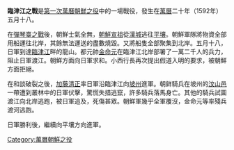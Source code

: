 {{refimprove|time=2013-08-23T11:19:25+00:00}}
{{unreferenced|time=2013-08-23T11:19:25+00:00}}
{{Infobox military conflict
|conflict=臨津江之戰
|image=
|caption=
|partof=[[萬曆朝鮮之役|萬曆朝鮮之役]]
|date=萬曆二十年（1592年）五月十七—五月十八
|place= [[坡州|坡州]][[汶山邑|汶山邑]]
|result=日軍勝利
|combatant1= [[日本|日本]]
|combatant2= [[朝鮮王朝|朝鮮]]
|commander1=[[加藤清正|加藤清正]]
|commander2=[[金命元|金命元]]
|strength1=20,000人 
|strength2=13,000人
|casualties1=不詳
|casualties2=不詳
|campaign=
|}}
{{Campaignbox 萬曆朝鮮之役}}
'''臨津江之戰'''是[[萬曆朝鮮之役|第一次萬曆朝鮮之役]]中的一場戰役，發生在[[萬曆|萬曆]]二十年（1592年）五月十八。

在[[彈琴臺之戰|彈琴臺之戰]]後，朝鮮士氣全無，[[朝鮮宣祖|朝鮮宣祖]]從[[漢城|漢城]]逃往[[平壤|平壤]]。朝鮮軍隊將物資全部用船運往北岸，其餘無法運送的盡數燒毀。又將船隻全部聚集到北岸。五月十八，日軍到達[[臨津江|臨津江]]畔的龍山。都元帥[[金命元|金命元]]在臨津江北岸部署了一萬二千人的兵力，阻止日軍渡江。朝鮮方面向日軍求和。小西行長再次提出假道入明的要求，被朝鮮方面拒絕。

在和談破裂之後，[[加藤清正|加藤清正]]率日軍沿臨津江向[[坡州|坡州]]進軍。朝鲜騎兵在坡州的[[汶山邑|汶山邑]]一帶遭到叢林中的日軍伏擊，驚慌失措逃竄，許多騎兵落馬身亡。其他的騎兵試圖渡江向北岸逃跑，被日軍追及，死傷甚眾。朝鮮軍幾乎全軍覆沒，金命元等率殘兵渡河逃跑。

日軍勝利後，繼續向平壤方向進軍。

[[Category:萬曆朝鮮之役|Category:萬曆朝鮮之役]]